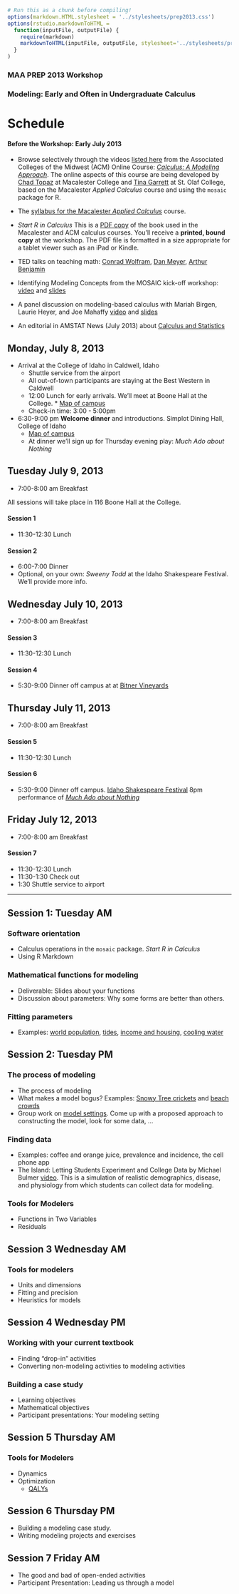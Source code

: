 ```r
# Run this as a chunk before compiling!
options(markdown.HTML.stylesheet = '../stylesheets/prep2013.css')
options(rstudio.markdownToHTML =
  function(inputFile, outputFile) {     
    require(markdown)
    markdownToHTML(inputFile, outputFile, stylesheet='../stylesheets/prep2013.css')  
  }
)
```
<script src="https://ajax.googleapis.com/ajax/libs/jquery/1.7.1/jquery.min.js"></script>
<script src="../javascripts/main.js"></script>

### MAA PREP 2013 Workshop
### Modeling: Early and Often in Undergraduate Calculus

Schedule
=================

#### Before the Workshop: Early July 2013

* Browse selectively through the videos [listed here](../Resources/ACM-Calculus-course/index.html) from the Associated Colleges of the Midwest (ACM) Online Course: *[Calculus: A Modeling Approach](http://www.acm.edu/features/feature/426?utm_source=feedburner&utm_medium=feed&utm_campaign=Feed%3A+ACMNews+%28Associated+Colleges+of+the+Midwest+-+ACM+News%29)*.  The online aspects of this course are being developed by [Chad Topaz](http://www.chadtopaz.com/) at Macalester College and [Tina Garrett](http://www.stolaf.edu/people/garrettk/) at St. Olaf College, based on the Macalester *Applied Calculus* course and using the `mosaic` package for R.

* The [syllabus for the Macalester *Applied Calculus*](http://test.causeweb.org/wiki/mosaic/index.php/Pub114) course.

* *Start R in Calculus* This is a [PDF copy](../Resources/StartR-kindlepdf-version.pdf) of the book used in the Macalester and ACM calculus courses.  You'll receive a **printed, bound copy** at the workshop.  The PDF file is formatted in a size appropriate for a tablet viewer such as an iPad or Kindle.

* TED talks on teaching math: [Conrad Wolfram](http://www.ted.com/talks/conrad_wolfram_teaching_kids_real_math_with_computers.html), [Dan Meyer](http://www.ted.com/talks/dan_meyer_math_curriculum_makeover.html), [Arthur Benjamin](http://www.ted.com/talks/arthur_benjamin_s_formula_for_changing_math_education.html)

* Identifying Modeling Concepts from the MOSAIC kick-off workshop: [video](http://www.ima.umn.edu/videos/?id=1316) and [slides](http://mosaic-web.org/KickOff/Presentations/aspectsOfModeling.pdf)
* A panel discussion on modeling-based calculus with Mariah Birgen, Laurie Heyer, and Joe Mahaffy [video](http://www.mosaic-web.org/MCAST/videos/MCAST-2011-04-29/index.htm) and [slides](http://www.mosaic-web.org/MCAST/materials/April-29-2011/April-29-panel.pdf)

* An editorial in AMSTAT News (July 2013) about [Calculus and Statistics](http://magazine.amstat.org/blog/2013/07/01/calculus-and-statistics/)

## Monday, July 8, 2013



* Arrival at the College of Idaho in Caldwell, Idaho
    * Shuttle service from the airport
    * All out-of-town participants are staying at the Best Western in Caldwell
    * 12:00 Lunch for early arrivals.  We'll meet at Boone Hall at the College. * [Map of campus](http://www.collegeofidaho.edu/sites/default/files/CampusMap/CofICampusMap.pdf)
    * Check-in time: 3:00 - 5:00pm
    
* 6:30-9:00 pm  **Welcome dinner** and introductions.  Simplot Dining Hall, College of Idaho
    * [Map of campus](http://www.collegeofidaho.edu/sites/default/files/CampusMap/CofICampusMap.pdf)
    * At dinner we'll sign up for Thursday evening play: *Much Ado about Nothing*

## Tuesday July 9, 2013

* 7:00-8:00 am Breakfast

All sessions will take place in 116 Boone Hall at the College.

#### Session 1


* 11:30-12:30 Lunch

#### Session 2


* 6:00-7:00 Dinner
* Optional, on your own: *Sweeny Todd* at the Idaho Shakespeare Festival.  We'll provide more info.

## Wednesday July 10, 2013

* 7:00-8:00 am Breakfast

#### Session 3


* 11:30-12:30 Lunch

#### Session 4



* 5:30-9:00 Dinner off campus at at [Bitner Vineyards](http://www.bitnervineyards.com/)

## Thursday July 11, 2013

* 7:00-8:00 am Breakfast


#### Session 5


* 11:30-12:30 Lunch

#### Session 6

* 5:30-9:00 Dinner off campus.  [Idaho Shakespeare Festival](http://www.idahoshakespeare.org/) 8pm performance of [*Much Ado about Nothing*](https://en.wikipedia.org/wiki/Much_Ado_About_Nothing)


## Friday July 12, 2013

* 7:00-8:00 am Breakfast

#### Session 7

* 11:30-12:30 Lunch
* 11:30-1:30 Check out
* 1:30 Shuttle service to airport

---------------------------

## Session 1: Tuesday AM

### Software orientation

* Calculus operations in the `mosaic` package. *Start R in Calculus*
* Using R Markdown

### Mathematical functions for modeling
* Deliverable: Slides about your functions
* Discussion about parameters: Why some forms are better than others.

### Fitting parameters
* Examples: [world population](../Notes/Functions/WorldPopulation.html), [tides](../Notes/Tides/tides-hawaii.html), [income and housing](https://dl.dropboxusercontent.com/u/5098197/Exercises/HTML/AC-Income-and-Housing/AC-Income-and-Housing-A.html), [cooling water](../Notes/Cooling/CoolingCoffee.html)
   
## Session 2: Tuesday PM

### The process of modeling

* The process of modeling
* What makes a model bogus?  Examples: [Snowy Tree crickets](../Notes/Functions/SnowTreeCricket.html) and [beach crowds](../Notes/Optimization/beach-population.html)
* Group work on [model settings](model-settings.html).  Come up with a proposed approach to constructing the model, look for some data, ...

### Finding data
* Examples: coffee and orange juice, prevalence and incidence, the cell phone app
* The Island: Letting Students Experiment and College Data by Michael Bulmer [video](http://www.mosaic-web.org/go/MCAST/videos/MCAST-2012-02-24/index.htm). This is a simulation of realistic demographics, disease, and physiology from which students can collect data for modeling.

### Tools for Modelers

* Functions in Two Variables
* Residuals
    
## Session 3 Wednesday AM

### Tools for modelers

* Units and dimensions
* Fitting and precision
* Heuristics for models

## Session 4 Wednesday PM

### Working with your current textbook

* Finding "drop-in" activities
* Converting non-modeling activities to modeling activities 

### Building a case study

* Learning objectives
* Mathematical objectives
* Participant presentations: Your modeling setting

## Session 5 Thursday AM

### Tools for Modelers

* Dynamics
* Optimization
    * [QALYs](http://prep2012.mosaic-web.org/Topics/Optimization/QALY1.html)

## Session 6 Thursday PM

* Building a modeling case study.
* Writing modeling projects and exercises



## Session 7 Friday AM

* The good and bad of open-ended activities
* Participant Presentation: Leading us through a model




